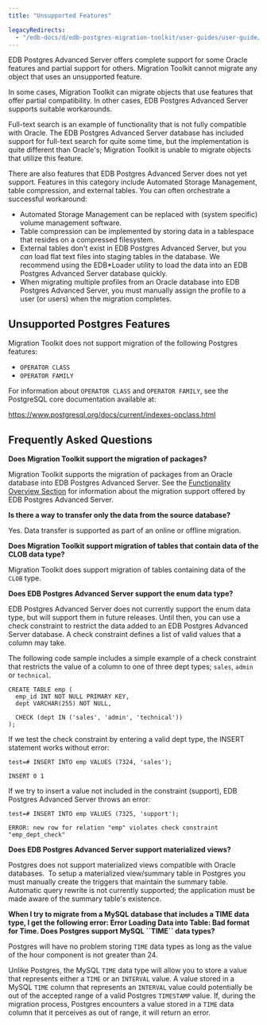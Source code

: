 ```yaml
---
title: "Unsupported Features"

legacyRedirects:
  - "/edb-docs/d/edb-postgres-migration-toolkit/user-guides/user-guide/54.0.0/unsupported_features.html"
---
```


<div id="unsupported_features" class="registered_link"></div>

EDB Postgres Advanced Server offers complete support for some Oracle features and partial support for others. Migration Toolkit cannot migrate any object that uses an unsupported feature.

In some cases, Migration Toolkit can migrate objects that use features that offer partial compatibility. In other cases, EDB Postgres Advanced Server supports suitable workarounds.

Full-text search is an example of functionality that is not fully compatible with Oracle. The EDB Postgres Advanced Server database has included support for full-text search for quite some time, but the implementation is quite different than Oracle's; Migration Toolkit is unable to migrate objects that utilize this feature.

There are also features that EDB Postgres Advanced Server does not yet support. Features in this category include Automated Storage Management, table compression, and external tables. You can often orchestrate a successful workaround:

-   Automated Storage Management can be replaced with (system specific) volume management software.
-   Table compression can be implemented by storing data in a tablespace that resides on a compressed filesystem.
-   External tables don't exist in EDB Postgres Advanced Server, but you *can* load flat text files into staging tables in the database. We recommend using the EDB\*Loader utility to load the data into an EDB Postgres Advanced Server database quickly.
-   When migrating multiple profiles from an Oracle database into EDB Postgres Advanced Server, you must manually assign the profile to a user (or users) when the migration completes.

<div id="unsupported_pg_features" class="registered_link"></div>

## Unsupported Postgres Features

Migration Toolkit does not support migration of the following Postgres features:

-   `OPERATOR CLASS`
-   `OPERATOR FAMILY`

For information about `OPERATOR CLASS` and `OPERATOR FAMILY`, see the PostgreSQL core documentation available at:

<https://www.postgresql.org/docs/current/indexes-opclass.html>

<div id="faq" class="registered_link"></div>

## Frequently Asked Questions

**Does Migration Toolkit support the migration of packages?**

Migration Toolkit supports the migration of packages from an Oracle database into EDB Postgres Advanced Server. See the [Functionality Overview Section](04_functionality_overview/#functionality_overview) for information about the migration support offered by EDB Postgres Advanced Server.

**Is there a way to transfer only the data from the source database?**

Yes. Data transfer is supported as part of an online or offline migration.

**Does Migration Toolkit support migration of tables that contain data of the CLOB data type?**

Migration Toolkit does support migration of tables containing data of the `CLOB` type.

**Does EDB Postgres Advanced Server support the enum data type?**

EDB Postgres Advanced Server does not currently support the enum data type, but will support them in future releases. Until then, you can use a check constraint to restrict the data added to an EDB Postgres Advanced Server database. A check constraint defines a list of valid values that a column may take.

The following code sample includes a simple example of a check constraint that restricts the value of a column to one of three dept types; `sales`, `admin` or `technical`.

```text
CREATE TABLE emp (
  emp_id INT NOT NULL PRIMARY KEY,
  dept VARCHAR(255) NOT NULL,

  CHECK (dept IN ('sales', 'admin', 'technical'))
);
```

If we test the check constraint by entering a valid dept type, the INSERT statement works without error:

```text
test=# INSERT INTO emp VALUES (7324, 'sales');

INSERT 0 1
```

If we try to insert a value not included in the constraint (support), EDB Postgres Advanced Server throws an error:

```text
test=# INSERT INTO emp VALUES (7325, 'support');

ERROR: new row for relation "emp" violates check constraint "emp_dept_check"
```

**Does EDB Postgres Advanced Server support materialized views?**

Postgres does not support materialized views compatible with Oracle databases.  To setup a materialized view/summary table in Postgres you must manually create the triggers that maintain the summary table.  Automatic query rewrite is not currently supported; the application must be made aware of the summary table's existence.

**When I try to migrate from a MySQL database that includes a TIME data type, I get the following error: Error Loading Data into Table: Bad format for Time. Does Postgres support MySQL \`\`TIME\`\` data types?**

Postgres will have no problem storing `TIME` data types as long as the value of the hour component is not greater than 24.

Unlike Postgres, the MySQL `TIME` data type will allow you to store a value that represents either a `TIME` or an `INTERVAL` value. A value stored in a MySQL `TIME` column that represents an `INTERVAL` value could potentially be out of the accepted range of a valid Postgres `TIMESTAMP` value. If, during the migration process, Postgres encounters a value stored in a `TIME` data column that it perceives as out of range, it will return an error.
